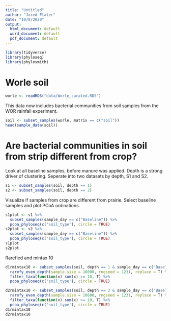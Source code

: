 ```yaml
---
title: "Untitled"
author: "Jared Flater"
date: "10/8/2020"
output:
  html_document: default
  word_document: default
  pdf_document: default
---
```

```r
library(tidyverse)
library(phyloseq)
library(phylosmith)
```

# Worle soil
 
```r
worle <- readRDS("data/Worle_curated.RDS")
```

This data now includes bacterial communities from soil samples from the WOR rainfall experiment. 

```r
soil <- subset_samples(worle, matrix == c("soil"))
head(sample_data(soil))
```

# Are bacterial communities in soil from strip different from crop? 

Look at all baseline samples, before manure was applied. Depth is a strong driver of clustering. Seperate into two datasets by depth, S1 and S2.
```r
s1 <- subset_samples(soil, depth == 1)
s2 <- subset_samples(soil, depth == 2)
```

Visualize if samples from crop are different from prairie. Select baseline samples and plot PCoA ordinations.  
```r
s1plot <- s1 %>%
  subset_samples(sample_day == c("Baseline")) %>%
  pcoa_phyloseq(c('soil_type'), circle = TRUE)
s2plot <- s2 %>%
  subset_samples(sample_day == c("Baseline")) %>%
  pcoa_phyloseq(c('soil_type'), circle = TRUE)
s1plot
s2plot
```
Rarefied and mintax 10
```r
d1rmintax10 <- subset_samples(soil, depth == 1 & sample_day == c("Baseline")) %>%
  rarefy_even_depth(sample.size = 10000, rngseed = 1231, replace = T) %>%
  filter_taxa(function(x) sum(x) >= 10, T) %>%
  pcoa_phyloseq(c('soil_type'), circle = TRUE)

d2rmintax10 <- subset_samples(soil, depth == 2 & sample_day == c("Baseline")) %>%
  rarefy_even_depth(sample.size = 10000, rngseed = 1231, replace = T) %>%
  filter_taxa(function(x) sum(x) >= 10, T) %>%
  pcoa_phyloseq(c('soil_type'), circle = TRUE)
d1rmintax10
d2rmintax10
```

